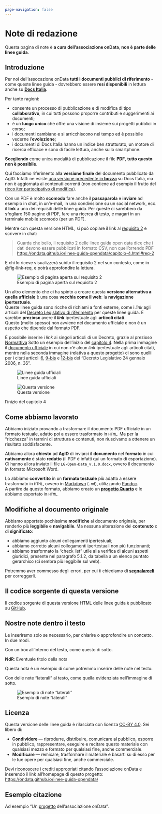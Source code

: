 ```yaml
---
page-navigation: false
---
```


# Note di redazione {.unnumbered}

Questa pagina di note è **a cura dell'associazione onData**, **non è parte delle linee guida**.

## Introduzione {.unnumbered}

Per noi dell'assocazione onData **tutti i documenti pubblici di riferimento** - come queste linee guida - dovrebbero essere **resi disponibili** in lettura anche su [**Docs Italia**](https://docs.italia.it/).

Per tante ragioni:

- consente un processo di pubblicazione e di modifica di tipo **collaborativo**, in cui tutti possono proporre contributi e suggerimenti ai documenti;
- è un **luogo unico** che offre una visione di insieme sui progetti pubblici in corso;
- i documenti cambiano e si arricchiscono nel tempo ed è possibile vederne l'**evoluzione**;
- i documenti di Docs Italia hanno un indice ben strutturato, un motore di ricerca efficace e sono di facile lettura, anche sullo smartphone.

**Scegliendo** come unica modalità di pubblicazione il file **PDF**, **tutto questo non è possibile**.

::: {.callout-important}
Qui facciamo riferimento alla **versione finale** del documento pubblicato da AgID. Infatti ne esiste [una versione precedente in **bozza**](https://docs.italia.it/AgID/documenti-in-consultazione/lg-opendata-docs/it/bozza/index.html) su Docs Italia, ma non è aggiornata ai contenuti correnti (non contiene ad esempio il frutto del [ricco iter partecipativo di modifica](https://www.dati.gov.it/LG_OpenData)).
:::

Con un PDF è molto **scomodo** fare anche il **passaparola** e **inviare** ad esempio in chat, in un'e-mail, in una condivisione su un social network, ecc. il **link** a uno dei requisiti delle linee guida. Per queste ci sarebbero da sfogliare 150 pagine di PDF, fare una ricerca di testo, e magari in un terminale mobile scomodo (per un PDF).

Mentre con questa versione HTML, si può copiare il link al [requisito 2](capitolo-4.qmd#req-2){.testo-rosso} e scrivere in chat:

> Guarda che bello, il requisito 2 delle linee guida open data dice che i dati devono essere pubblicati in formato CSV, non quell'orrendo PDF <https://ondata.github.io/linee-guida-opendata/capitolo-4.html#req-2>

E chi lo riceve visualizzerà subito il requisito 2 nel suo contesto, come in @fig-link-req, e potrà approfondire la lettura.


:::{.column-page-inset-right}
![Esempio di pagina aperta sul requisito 2](./immagini/link_requisito.png){#fig-link-req fig-alt="Esempio di pagina aperta sul requisito 2" align="center" .lightbox}
:::

Un altro elemento che ci ha spinto a creare questa **versione alternativa a quella ufficiale** è una cosa **vecchia come il web**: la **navigazione ipertestuale**.<br>
Queste linee guida sono ricche di richiami a fonti esterne, come i *link* agli articoli del [Decreto Legislativo di riferimento](https://www.normattiva.it/uri-res/N2Ls?urn:nir:stato:decreto.legislativo:2006-01-24;36) per queste linee guida. E sarebbe **prezioso** avere il **_link_** ipertestuale agli **articoli citati**.<br>
Questo (molto spesso) non avviene nel documento ufficiale e non è un aspetto che dipende dal formato PDF.<br>

[È possibile inserire i *link* ai singoli articoli di un Decreto, grazie al prezioso [Normattiva](https://www.normattiva.it/staticPage/faq#19)]{.aside}
Sotto un esempio dell'inizio del [capitolo 4](capitolo-4.qmd). Nella prima immagine il [documento ufficiale](https://www.agid.gov.it/sites/agid/files/2024-05/lg-open-data_v.1.0_1.pdf) in cui non c'è alcun *link* ipertestuale agli articoli citati, mentre nella seconda immagine (relativa a questo progetto) ci sono quelli per i citati articoli [6](https://www.normattiva.it/uri-res/N2Ls?urn:nir:stato:decreto.legislativo:2006-01-24;36~art6), [9-bis](https://www.normattiva.it/uri-res/N2Ls?urn:nir:stato:decreto.legislativo:2006-01-24;36~art9bis) e [12-bis](https://www.normattiva.it/uri-res/N2Ls?urn:nir:stato:decreto.legislativo:2006-01-24;36~art12bis) del "Decreto Legislativo 24 gennaio 2006, n. 36".





:::{.column-page-inset-right}
::: {#fig-ipertesto layout-ncol=2}

![Linee guida ufficiali](immagini/doc_hyperlink.png){#fig-doc_hyperlink .lightbox group="cap4"}

![Questa versione](immagini/ondata_hyperlink.png){#fig-ondata_hyperlink .lightbox group="cap4"}

l'inizio del capitolo 4
:::
:::

## Come abbiamo lavorato {.unnumbered}

Abbiamo iniziato provando a trasformare il documento PDF ufficiale in un formato testuale, adatto poi a essere trasformato in `HTML`. Ma per la "ricchezza" in termini di struttura e contenuti, non riuscivamo a ottenere un risultato soddisfacente.

Abbiamo allora **chiesto** ad **AgID** di inviarci il **documento** nel **formato** in cui **nativamente** è stato **redatto** (il PDF è infatti qui un formato di esportazione).<br>Ci hanno allora inviato il file [`LG-Open-Data_v.1.0.docx`](rawdata/LG-Open-Data_v.1.0.docx), ovvero il documento in formato Microsoft Word.

Lo abbiamo **convertito** in un **formato testuale** più adatto a essere trasformato in `HTML`, ovvero in [Markdown](https://omni.wikiwand.com/en/articles/Markdown) (`.md`), utilizzando [Pandoc](https://pandoc.org/).<br>
A partire da questo formato, abbiamo creato un [**progetto Quarto**](https://quarto.org/) e lo abbiamo esportato in `HTML`.

## Modifiche al documento originale {.unnumbered}

Abbiamo apportato pochissime **modifiche** al documento originale, per renderlo più **leggibile** e **navigabile**. Ma nessuna alterazione del **contenuto** o di **significato**:

- abbiamo aggiunto alcuni collegamenti ipertestuali;
- abbiamo corretto alcuni collegamenti ipertestuali non più funzionanti;
- abbiamo trasformato la "check list" utile alla verifica di alcuni aspetti giuridici, presente nel paragrafo 5.1.2, da tabella a un elenco puntato gerarchico (ci sembra più leggibile sul web).

Potremmo aver commesso degli errori, per cui ti chiediamo di [**segnalarceli**](https://github.com/ondata/linee-guida-opendata/issues?q=sort%3Aupdated-desc+is%3Aissue+is%3Aopen) per correggerli.

## Il codice sorgente di questa versione {.unnumbered}

Il codice sorgente di questa versione HTML delle linee guida è pubblicato su [GitHub](https://github.com/ondata/linee-guida-opendata).

## Nostre note dentro il testo {.unnumbered}

Le inseriremo solo se necessario, per chiarire o approfondire un concetto. In due modi.

Con un box all'interno del testo, come questo di sotto.

:::{.ndr}

::::{.ndr-header}
:::::{.ndr-icon}
:::::
**NdR**: Eventuale titolo della nota
::::

::::{.ndr-body}
Questa nota è un esempio di come potremmo inserire delle note nel testo.
::::

:::

Con delle note "laterali" al testo, come quella evidenziata nell'immagine di sotto.

![Esempio di note "laterali"](immagini/note_aside.png){#fig-note_aside .lightbox}

## Licenza {.unnumbered}

Questa versione delle linee guida è rilasciata con licenza [CC-BY 4.0](https://creativecommons.org/licenses/by/4.0/deed.it). Sei libero di:

- **Condividere **— riprodurre, distribuire, comunicare al pubblico, esporre in pubblico, rappresentare, eseguire e recitare questo materiale con qualsiasi mezzo e formato per qualsiasi fine, anche commerciale.
- **Modificare **— remixare, trasformare il materiale e basarti su di esso per le tue opere per qualsiasi fine, anche commerciale.

Devi riconoscere i crediti appropriati citando l'associazione onData e inserendo il link all'homepage di questo progetto:<br>
<https://ondata.github.io/linee-guida-opendata/>


::: {.callout-note}
## Esempio citazione
Ad esempio "Un [progetto](https://ondata.github.io/linee-guida-opendata/) dell'associazione onData".
:::

